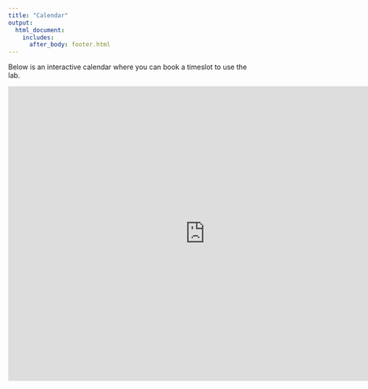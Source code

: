 ```yaml
---
title: "Calendar"
output:
  html_document:
    includes:
      after_body: footer.html
---
```

Below is an interactive calendar where you can book a timeslot to use the lab.

<iframe src="https://calendar.google.com/calendar/embed?src=polopploop%40gmail.com&ctz=America%2FToronto" style="border: 0" width="800" height="600" frameborder="0" scrolling="no"></iframe>